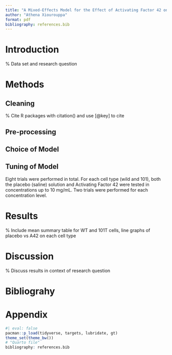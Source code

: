 ```yaml
---
title: "A Mixed-Effects Model for the Effect of Activating Factor 42 on Gene Expression in Wild-Type and 101-Type Cells"
author: "Athena Xiourouppa"
format: pdf
bibliography: references.bib
---
```


# Introduction

% Data set and research question

# Methods
## Cleaning

% Cite R packages with citation() and use [@key] to cite

## Pre-processing
## Choice of Model
## Tuning of Model

Eight trials were performed in total. For each cell type (wild and 101), both the placebo (saline) 
solution and Activating Factor 42 were tested in concentrations up to 10 mg/mL. Two 
trials were performed for each concentration level.

# Results

% Include mean summary table for WT and 101T cells, line graphs of placebo vs A42 on each cell type

# Discussion

% Discuss results in context of research question

# Bibliograhy

# Appendix
```r
#| eval: false
pacman::p_load(tidyverse, targets, lubridate, gt)
theme_set(theme_bw())
# "Quarto file"
bibliography: references.bib
```
